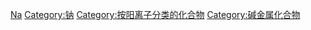 {{Commonscat|Sodium compounds}}

[[Category:依元素分類的化合物|Na]]
[[Category:钠|Category:钠]]

[[Category:按阳离子分类的化合物|Category:按阳离子分类的化合物]]
[[Category:碱金属化合物|Category:碱金属化合物]]